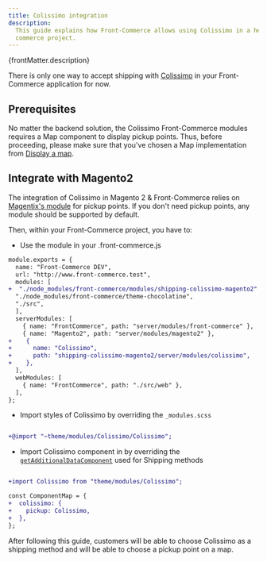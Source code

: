 ```yaml
---
title: Colissimo integration
description:
  This guide explains how Front-Commerce allows using Colissimo in a headless
  commerce project.
---
```



<p>{frontMatter.description}</p>

There is only one way to accept shipping with
[Colissimo](https://www.laposte.fr/colissimo) in your Front-Commerce application
for now.

## Prerequisites

No matter the backend solution, the Colissimo Front-Commerce modules requires a
Map component to display pickup points. Thus, before proceeding, please make
sure that you've chosen a Map implementation from
[Display a map](/docs/2.x/advanced/features/display-a-map).

## Integrate with Magento2

<SinceVersion tag="2.5" />

The integration of Colissimo in Magento 2 & Front-Commerce relies on
[Magentix's module](https://colissimo.magentix.fr/magento-2/) for pickup points.
If you don't need pickup points, any module should be supported by default.

Then, within your Front-Commerce project, you have to:

- Use the module in your .front-commerce.js

```diff title=".front-commerce.js"
module.exports = {
  name: "Front-Commerce DEV",
  url: "http://www.front-commerce.test",
  modules: [
+  "./node_modules/front-commerce/modules/shipping-colissimo-magento2"
  "./node_modules/front-commerce/theme-chocolatine",
  "./src",
  ],
  serverModules: [
    { name: "FrontCommerce", path: "server/modules/front-commerce" },
    { name: "Magento2", path: "server/modules/magento2" },
+    {
+      name: "Colissimo",
+      path: "shipping-colissimo-magento2/server/modules/colissimo",
+    },
  ],
  webModules: [
    { name: "FrontCommerce", path: "./src/web" },
  ],
};
```

- Import styles of Colissimo by overriding the `_modules.scss`

```diff title="src/web/theme/modules/_modules.scss"

+@import "~theme/modules/Colissimo/Colissimo";
```

- Import Colissimo component in by overriding the
  [`getAdditionalDataComponent`](https://gitlab.blackswift.cloud/front-commerce/front-commerce/-/blob/784684ce56cca69ca5c2e42d5d421a8c0b4bb9c3/src/web/theme/modules/Checkout/ShippingMethod/AdditionalShippingInformation/getAdditionalDataComponent.js)
  used for Shipping methods

```diff title="src/web/theme/modules/Checkout/ShippingMethod/AdditionalShippingInformation/getAdditionalDataComponent.js"

+import Colissimo from "theme/modules/Colissimo";

const ComponentMap = {
+  colissimo: {
+    pickup: Colissimo,
+  },
};

```

After following this guide, customers will be able to choose Colissimo as a
shipping method and will be able to choose a pickup point on a map.
